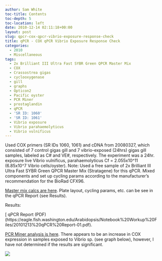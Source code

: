 ```yaml
---
author: Sam White
toc-title: Contents
toc-depth: 5
toc-location: left
date: 2010-12-14 02:11:18+00:00
layout: post
slug: qpcr-cox-qpcr-vibrio-exposure-response-check
title: qPCR - COX qPCR Vibrio Exposure Response Check
categories:
  - 2010
  - Miscellaneous
tags:
  - 2x Brilliant III Ultra Fast SYBR Green QPCR Master Mix
  - COX
  - Crassostrea gigas
  - cyclooxygenase
  - gill
  - graphs
  - Opticon2
  - Pacific oyster
  - PCR Miner
  - prostaglandin
  - qPCR
  - 'SR ID: 1060'
  - 'SR ID: 1061'
  - Vibrio exposure
  - Vibrio parahaemolyticus
  - Vibrio vulnificus
---
```


Used COX primers (SR IDs 1060, 1061) and cDNA from 20080327, which consisted of 7 control gigas gill and 7 vibrio-exposed (24hrs) gigas gill samples, labeled as C# and VE#, respectively. The experiment was a 24hr. exposure live Vibrio vulnificus, parahaemolyticus Cf = 2.055x10^11 (6.85x10^7 Vibrio cells/oyster).
Note: Used a free sample of 2x Brilliant III Ultra Fast SYBR Green QPCR Master Mix (Stratagene) for this qPCR. Mixed components and set up cycling params according to the manufacturer's recommendation for the BioRad CFX96.

[Master mix calcs are here](https://spreadsheets0.google.com/ccc?key=tgGO1QD8wohZrBwBinFvjyw&hl=en&authkey=CLiBnbAI#gid=0). Plate layout, cycling params, etc. can be see in the qPCR Report (see Results).

Results:

[ qPCR Report (PDF)(https://eagle.fish.washington.edu/Arabidopsis/Notebook%20Workup%20Files/20101213%20qPCR%20Report-01.pdf).

[PCR Miner analysis is here](https://spreadsheets.google.com/ccc?key=0AmS_90rPaQMzdG1EdjRDeGtNeWp0cDBRUm9jY3h0OEE&hl=en&authkey=CJmZ2H0#gid=0). There appears to be an increase in COX expression in samples exposed to Vibrio sp. (see graph below), however, I have not determined if the results are significant.

![](https://eagle.fish.washington.edu/Arabidopsis/20101213%20-%20Normalized%20COX%20C24%20vs%20VE24.jpg)
